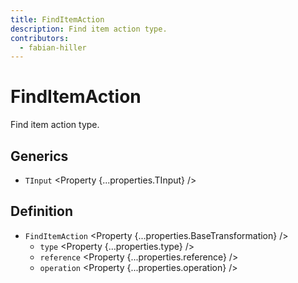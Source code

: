 ```yaml
---
title: FindItemAction
description: Find item action type.
contributors:
  - fabian-hiller
---
```



# FindItemAction

Find item action type.

## Generics

- `TInput` <Property {...properties.TInput} />

## Definition

- `FindItemAction` <Property {...properties.BaseTransformation} />
  - `type` <Property {...properties.type} />
  - `reference` <Property {...properties.reference} />
  - `operation` <Property {...properties.operation} />
